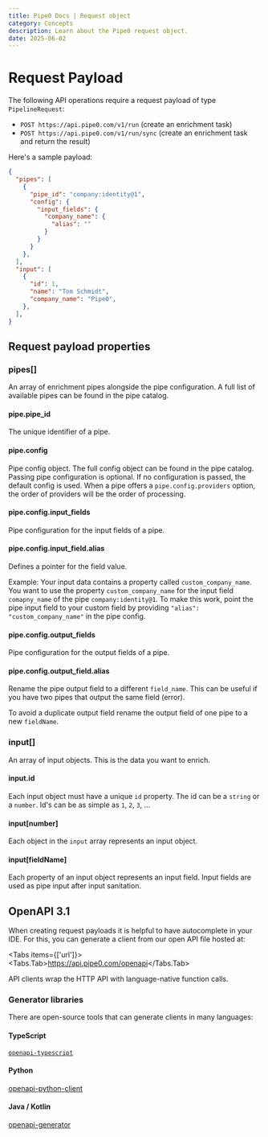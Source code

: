 ```yaml
---
title: Pipe0 Docs | Request object
category: Concepts
description: Learn about the Pipe0 request object.
date: 2025-06-02
---
```



# Request Payload

The following API operations require a request payload of type `PipelineRequest`:

- `POST https://api.pipe0.com/v1/run` (create an enrichment task)
- `POST https://api.pipe0.com/v1/run/sync` (create an enrichment task and return the result)

Here's a sample payload:

```json
{
  "pipes": [
    { 
      "pipe_id": "company:identity@1",
      "config": {
        "input_fields": {
          "company_name": {
            "alias": ""
          }
        }
      }
    },
  ],
  "input": [
    {
      "id": 1,
      "name": "Tom Schmidt",
      "company_name": "Pipe0",
    },
  ],
}
```


## Request payload properties

### pipes[]

An array of enrichment pipes alongside the pipe configuration. A full list of available pipes can be found in the 
<AppLink linkType="pipeCatalog">pipe catalog</AppLink>.

#### pipe.pipe_id

The unique identifier of a pipe.

#### pipe.config

Pipe config object. The full config object can be found in the <AppLink linkType="pipeCatalog">pipe catalog</AppLink>.
Passing pipe configuration is optional. If no configuration is passed, the default config is used. When a pipe offers
a `pipe.config.providers` option, the order of providers will be the order of processing.

#### pipe.config.input_fields

Pipe configuration for the input fields of a pipe.

#### pipe.config.input_field.alias

Defines a pointer for the field value. 

Example: Your input data contains a property called `custom_company_name`. You want to use the property `custom_company_name`
for the input field `comapny_name` of the pipe `company:identity@1`. To make this work, point the pipe input field to your
custom field by providing `"alias": "custom_company_name"` in the pipe config.

#### pipe.config.output_fields

Pipe configuration for the output fields of a pipe.

#### pipe.config.output_field.alias

Rename the pipe output field to a different `field_name`. This can be useful if you have two pipes that output the same field (error).

To avoid a duplicate output field rename the output field of one pipe to a new `fieldName`.

### input[]

An array of input objects. This is the data you want to enrich.

#### input.id

Each input object must have a unique `id` property. The id can be a `string` or a `number`. Id's can be as simple as `1`, `2`, `3`, ...

#### input[number]

Each object in the `input` array represents an input object.

#### input[fieldName]

Each property of an input object represents an input field. Input fields are used as pipe input after 
<AppLink linkType="inputSanitation">input sanitation</AppLink>.





## OpenAPI 3.1

When creating request payloads it is helpful to have autocomplete in your IDE. For this, you can generate a client from 
our open API file hosted at:


<Tabs items={['url']}>
  <Tabs.Tab>https://api.pipe0.com/openapi</Tabs.Tab>
</Tabs>

API clients wrap the HTTP API with language-native function calls.

### Generator libraries

There are open-source tools that can generate clients in many languages:

#### TypeScript

[`openapi-typescript`](https://github.com/drwpow/openapi-typescript)

#### Python

[openapi-python-client](https://github.com/OpenAPITools/openapi-generator)

#### Java / Kotlin

[openapi-generator](https://github.com/OpenAPITools/openapi-generator)
